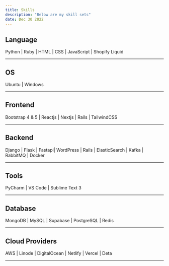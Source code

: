 ```yaml
---
title: Skills
description: "Below are my skill sets"
date: Dec 30 2022
---
```



## Language

Python | Ruby | HTML | CSS | JavaScript | Shopify Liquid

***
## OS

Ubuntu | Windows

***
## Frontend

Bootstrap 4 & 5 | Reactjs | Nextjs | Rails | TailwindCSS

***
## Backend
Django | Flask | Fastapi| WordPress | Rails | ElasticSearch | Kafka | RabbitMQ | Docker

***
## Tools

PyCharm | VS Code | Sublime Text 3

***
## Database

MongoDB | MySQL | Supabase | PostgreSQL | Redis

***
## Cloud Providers

AWS | Linode | DigitalOcean | Netlify | Vercel | Deta

***
